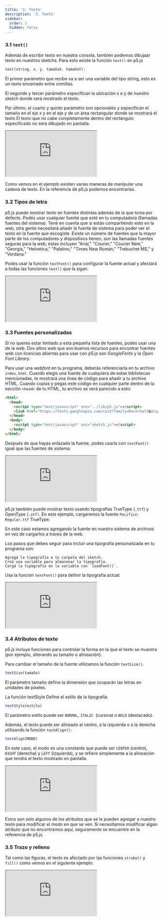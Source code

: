 ```yaml
---
title: '3. Texto'
description: '3. Texto'
sidebar:
  order: 3
  hidden: false
---
```



### 3.1 `text()`

Además de escribir texto en nuestra consola, también podemos dibujaar texto en nuestros sketchs. Para esto existe la función `text()` en p5.js

```javascript
text(string, x, y, tamañoX, tamañoY);
```

El primer parámetro que recibe va a ser una variable del tipo string, esto es un texto encerrado entre comillas.

El segundo y tercer parámetro especifican la ubicación x e y de nuestro sketch donde será mostrado el texto.

Por último, el cuarto y quinto parámetro son opcionales y especifican el tamaño en el eje x y en el eje y de un área rectangular donde se mostrará el texto El texto que no cabe completamente dentro del rectángulo especificado no será dibujado en pantalla.

<iframe src="https://editor.p5js.org/sebifly/sketches/dujod2Eqh"></iframe>

Como vemos en el ejemplo existen varias maneras de manipular una cadena de texto. En la referencia de p5.js podemos encontrarlas.

### 3.2 Tipos de letra

p5.js puede mostrar texto en fuentes distintas además de la que toma por defecto. Podés usar cualquier fuente que esté en tu computadora (llamadas fuentes del sistema). Tené en cuenta que si estás compartiendo esto en la web, otra gente necesitará añadir la fuente de sistema para poder ver el texto en la fuente que escogiste. Existe un número de fuentes que la mayor parte de los computadores y dispositivos tienen, son las llamadas fuentes seguras para la web; estas incluyen "Arial," "Courier," "Courier New," "Georgia," "Helvetica," "Palatino," "Times New Roman," "Trebuchet MS," y "Verdana."

Podes usar la función `textFont()` para configurar la fuente actual y afectará a todas las funciones `text()` que la sigan.

<iframe src="https://editor.p5js.org/sebifly/sketches/NtEB4xSeL"></iframe>

### 3.3 Fuentes personalizadas

Si no queres estar limitado a esta pequeña lista de fuentes, podes usar una de la web. Dos sitios web que son buenos recursos para encontrar fuentes web con licencias abiertas para usar con p5.js son *GoogleFonts* y la *Open Font Library*.

Para usar una *webfont* en tu programa, deberás referenciarla en tu archivo `index.html`. Cuando elegís una fuente de cualquiera de estas bibliotecas mencionadas, te mostrará una línea de código para añadir a tu archivo HTML. Cuando copias y pegas este código en cualquier parte dentro de la sección `<head>` de tu HTML, tu archivo se verá parecido a esto:

```html  ins="https://fonts.googleapis.com/css2?family=Rock+Salt&display=swap"
<html>
  <head>
    <script type="text/javascript" src="../lib/p5.js"></script>
    <link href="https://fonts.googleapis.com/css2?family=Rock+Salt&display=swap" rel="stylesheet">
  </head>
  <body>
    <script type="text/javascript" src="sketch.js"></script>
  </body>
</html>
```

Después de que hayas enlazado la fuente, podes usarla con `textFont()` igual que las fuentes de sistema:

<iframe src="https://editor.p5js.org/sebifly/sketches/N-kkWsQEF"></iframe>

p5.js también puede mostrar texto usando tipografías TrueType (`.ttf`) y OpenType (`.otf)`. En este ejemplo, cargaremos la fuente `Pacifico-Regular.ttf` TrueType.

En este caso estamos agregando la fuente en nuestro sistema de archivos en vez de cargarlos a traves de la web. 

Los pasos que debes seguir para incluir una tipografía personalizada en tu programa son:

    Agregá la tipografía a tu carpeta del sketch.
    Creá una variable para almacenar la tipografía.
    Cargá la tipografía en la variable con `loadFont()`.


Usa la función `textFont()` para definir la tipografía actual:

<iframe src="https://editor.p5js.org/sebifly/sketches/-rFsh39K5"></iframe>

### 3.4 Atributos de texto

p5.js incluye funciones para controlar la forma en la que el texto se muestra (por ejemplo, alterando su tamaño o alineación). 

Para cambiar el tamaño de la fuente utilizamos la función `textSize()`.

```javascript
textSize(tamaño)
```

El parámetro tamaño define la dimensión que ocuparán las letras en unidades de píxeles.

La función textStyle Define el estilo de la tipografía. 

```javascript
textStyle(estilo)
```

El parámetro estilo puede ser `NORMAL`, `ITALIC `(cursiva) o `BOLD` (destacado).

Además, el texto puede ser alineado al centro, a la izquierda o a la derecha utilizando la función `textAlign()`:

```javascript
textAlign(MODO)
```

En este caso, el modo es una constante que puede ser `CENTER` (centro), `RIGHT` (derecha) y `LEFT` (izquierda), y se refiere simplemente a la alineación que tendrá el texto mostrado en pantalla.

<iframe src="https://editor.p5js.org/sebifly/sketches/4dF5rpLb9"></iframe>

Estos son solo algunos de los atributos que se le pueden agregar a nuestro texto para modificar el modo en que se ven. Si necesitamos modificar algún atributo que no encontramos aquí, seguramente se encuentre en la referencia de p5.js.

### 3.5 Trazo y relleno

Tal como las figuras, el texto es afectado por las funciones `stroke()` y `fill()` como vemos en el siguiente ejemplo:

<iframe src="https://editor.p5js.org/sebifly/sketches/9usKQmblD"></iframe>